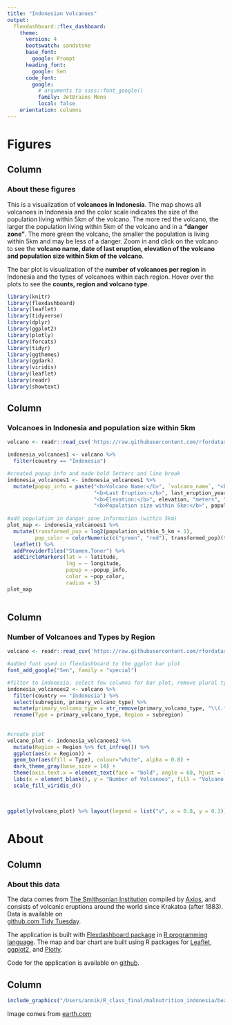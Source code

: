 ```yaml
---
title: "Indonesian Volcanoes"
output: 
  flexdashboard::flex_dashboard:
    theme: 
      version: 4
      bootswatch: sandstone
      base_font: 
        google: Prompt
      heading_font:
        google: Sen
      code_font:
        google: 
          # arguments to sass::font_google() 
          family: JetBrains Mono
          local: false
    orientation: columns    
---
```


Figures
======================================================================


Column {data-width=150}
-----------------------------------------------------------------------
### About these figures

This is a visualization of **volcanoes in Indonesia**. The map shows all 
volcanoes in Indonesia and the color scale indicates the size of the population 
living within 5km of the volcano. The more red the volcano, the larger the 
population living within 5km of the volcano and in a **"danger zone"**. The more 
green the volcano, the smaller the population is living within 5km and may be
less of a danger. Zoom in and click on the volcano to see the **volcano name, 
date of last eruption, elevation of the volcano and population size within 5km 
of the volcano**. 

The bar plot is visualization of the **number of volcanoes
per region** in Indonesia and the types of volcanoes within each region. Hover 
over the plots to see the **counts, region and volcano type**. 

```r
library(knitr)
library(flexdashboard)
library(leaflet)
library(tidyverse)
library(dplyr)
library(ggplot2)
library(plotly)
library(forcats)
library(tidyr)
library(ggthemes)
library(ggdark)
library(viridis)
library(leaflet)
library(readr)
library(showtext)

```

Column {data-width=425}
-----------------------------------------------------------------------

### Volcanoes in Indonesia and population size within 5km

```r
volcano <- readr::read_csv('https://raw.githubusercontent.com/rfordatascience/tidytuesday/master/data/2020/2020-05-12/volcano.csv')

indonesia_volcanoes1 <- volcano %>% 
  filter(country == "Indonesia") 

#created popup info and made bold letters and line break
indonesia_volcanoes1 <- indonesia_volcanoes1 %>% 
  mutate(popup_info = paste("<b>Volcano Name:</b>", `volcano_name`, "<br/>",
                            "<b>Last Eruption:</b>", last_eruption_year, "<br/>",
                            "<b>Elevation:</b>", elevation, "meters", "<br/>", 
                            "<b>Population size within 5km:</b>", population_within_5_km))
                            
#add population in danger zone information (within 5km)
plot_map <- indonesia_volcanoes1 %>% 
  mutate(transformed_pop = log2(population_within_5_km + 1), 
         pop_color = colorNumeric(c("green", "red"), transformed_pop)(transformed_pop)) %>% 
  leaflet() %>% 
  addProviderTiles("Stamen.Toner") %>% 
  addCircleMarkers(lat = ~ latitude, 
                   lng = ~ longitude,  
                   popup = ~popup_info, 
                   color = ~pop_color, 
                   radius = 3)
plot_map
                                         
```

Column {data-width=425}
-----------------------------------------------------------------------


### Number of Volcanoes and Types by Region  

```r
volcano <- readr::read_csv('https://raw.githubusercontent.com/rfordatascience/tidytuesday/master/data/2020/2020-05-12/volcano.csv')

#added font used in flexdashboard to the ggplot bar plot
font_add_google("Sen", family = "special")

#filter to Indonesia, select few columns for bar plot, remove plural types 
indonesia_volcanoes2 <- volcano %>% 
  filter(country == "Indonesia") %>% 
  select(subregion, primary_volcano_type) %>% 
  mutate(primary_volcano_type = str_remove(primary_volcano_type, "\\(.*\\)")) %>% 
  rename(Type = primary_volcano_type, Region = subregion)
 
 
#create plot
volcano_plot <- indonesia_volcanoes2 %>% 
  mutate(Region = Region %>% fct_infreq()) %>% 
  ggplot(aes(x = Region)) +
  geom_bar(aes(fill = Type), colour="white", alpha = 0.8) +
  dark_theme_gray(base_size = 14) +
  theme(axis.text.x = element_text(face = "bold", angle = 60, hjust = 1)) +
  labs(x = element_blank(), y = "Number of Volcanoes", fill = "Volcano Type") + 
  scale_fill_viridis_d() 
  
  
                                           
ggplotly(volcano_plot) %>% layout(legend = list("v", x = 0.8, y = 0.3))

```


About
======================================================================  

Column {data-width=300} 
-----------------------------------------------------------------------


### About this data 

The data comes from [The Smithsonian Institution](https://volcano.si.edu/) compiled by [Axios](https://www.axios.com/2018/05/31/chart-every-volcano-that-erupted-since-krakatoa), and consists of volcanic eruptions around the world since Krakatoa (after 1883). Data is available on  
[github.com Tidy Tuesday](https://github.com/rfordatascience/tidytuesday/blob/master/data/2020/2020-05-12/readme.md).   

The application is built with [Flexdashboard package](https://rstudio.github.io/flexdashboard/index.html) in [R programming language](https://www.r-project.org/about.html). The map and bar chart are built using R packages for [Leaflet](https://rstudio.github.io/leaflet/), [ggplot2](https://ggplot2.tidyverse.org/), and [Plotly](https://plotly.com/ggplot2/). 

Code for the application is available on [github](https://github.com/annikamweber/volcanoes_indonesia).  




Column {data-width=700} 
-----------------------------------------------------------------------

```r
include_graphics("/Users/annik/R_class_final/malnutrition_indonesia/beautiful_volcano.png")
```

Image comes from [earth.com](https://www.earth.com/news/why-are-volcanoes-in-indonesia-so-dangerous/)
